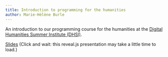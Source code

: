 ```yaml
---
title: Introduction to programming for the humanities
author: Marie-Hélène Burle
---
```


:::{.def}

An introduction to our programming course for the humanities at the [Digital Humanities Summer Institute (DHSI)](https://dhsi.org/).

:::

[Slides](wb_hss_prog_slides.qmd){.btn .btn-outline-primary} [(Click and wait: this reveal.js presentation may take a little time to load.)]{.inlinenote}
